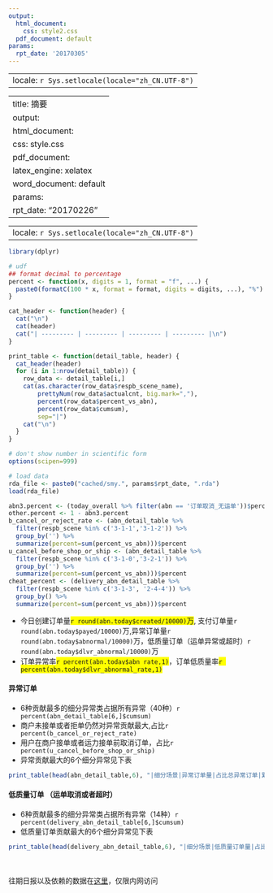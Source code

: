 ```yaml
---
output:
  html_document:
    css: style2.css
  pdf_document: default
params:
  rpt_date: '20170305'
---
```


---
locale: `r Sys.setlocale(locale="zh_CN.UTF-8")`
---

---
title: 摘要
output:
  html_document:
    css: style.css
  pdf_document:
    latex_engine: xelatex
  word_document: default
params:
    rpt_date: "20170226"
---

---
locale: `r Sys.setlocale(locale="zh_CN.UTF-8")`
---

```r
library(dplyr)

# udf
## format decimal to percentage
percent <- function(x, digits = 1, format = "f", ...) {
  paste0(formatC(100 * x, format = format, digits = digits, ...), "%")
}

cat_header <- function(header) {
  cat("\n")
  cat(header)
  cat("| --------- | --------- | --------- | --------- |\n")
}

print_table <- function(detail_table, header) {
  cat_header(header)
  for (i in 1:nrow(detail_table)) {
    row_data <- detail_table[i,]
    cat(as.character(row_data$respb_scene_name),
        prettyNum(row_data$actualcnt, big.mark=","),
        percent(row_data$percent_vs_abn),
        percent(row_data$cumsum),
        sep="|")
    cat("\n")
  }
}

# don't show number in scientific form
options(scipen=999)

# load data
rda_file <- paste0("cached/smy.", params$rpt_date, ".rda")
load(rda_file)

abn3.percent <- (today_overall %>% filter(abn == '订单取消_无运单'))$percent
other.percent <- 1 - abn3.percent
b_cancel_or_reject_rate <- (abn_detail_table %>%
  filter(respb_scene %in% c('3-1-1','3-1-2')) %>%
  group_by('') %>% 
  summarize(percent=sum(percent_vs_abn)))$percent
u_cancel_before_shop_or_ship <- (abn_detail_table %>%
  filter(respb_scene %in% c('3-1-0','3-2-1')) %>%
  group_by('') %>% 
  summarize(percent=sum(percent_vs_abn)))$percent
cheat_percent <- (delivery_abn_detail_table %>%
  filter(respb_scene %in% c('3-1-3', '2-4-4')) %>%
  group_by() %>%
  summarize(percent=sum(percent_vs_abn)))$percent
```

* 今日创建订单量<span style=background-color:yellow>`r round(abn.today$created/10000)`万</span>, 支付订单量`r round(abn.today$payed/10000)`万,异常订单量`r round(abn.today$abnormal/10000)`万，低质量订单（运单异常或超时）`r round(abn.today$dlvr_abnormal/10000)`万
* 订单异常率<span style=background-color:yellow>`r percent(abn.today$abn_rate,1)`</span>，订单低质量率<span style=background-color:yellow>`r percent(abn.today$dlvr_abnormal_rate,1)`</span>

#### 异常订单

* 6种贡献最多的细分异常类占据所有异常（40种）`r percent(abn_detail_table[6,]$cumsum)`
* 商户未接单或者拒单仍然对异常贡献最大,占比`r percent(b_cancel_or_reject_rate)`
* 用户在商户接单或者运力接单前取消订单，占比`r percent(u_cancel_before_shop_or_ship)`
* 异常贡献最大的6个细分异常见下表

```r
print_table(head(abn_detail_table,6), "|细分场景|异常订单量|占比总异常订单|累计占比总异常订单|\n")
```

#### 低质量订单 （运单取消或者超时）

* 6种贡献最多的细分异常类占据所有异常（14种）`r percent(delivery_abn_detail_table[6,]$cumsum)`
* 低质量订单贡献最大的6个细分异常见下表

```r
print_table(head(delivery_abn_detail_table,6), "|细分场景|低质量订单量|占比低质量订单|累计占比低质量订单|\n")
```

<br/><br/>
往期日报以及依赖的数据在[这里](http://10.12.194.134:9999/abn_order_daily/)，仅限内网访问